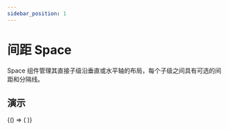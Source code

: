 ```yaml
---
sidebar_position: 1
---
```



# 间距 Space

Space 组件管理其直接子级沿垂直或水平轴的布局，每个子级之间具有可选的间距和分隔线。

## 演示

<BrowserOnly>
  {() => (<ThemeProvider>
    <Grid cols={1} yGap={16}>
      <CodeBlock title="基础"
                 code={String(BasicCode)}>
        <Basic />
      </CodeBlock>
    </Grid>
  </ThemeProvider>)}
</BrowserOnly>